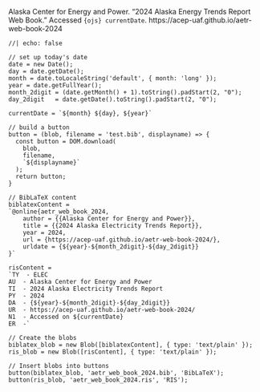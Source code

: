 Alaska Center for Energy and Power. "2024 Alaska Energy Trends Report Web Book." Accessed `{ojs} currentDate`. https://acep-uaf.github.io/aetr-web-book-2024


```ojs
//| echo: false

// set up today's date
date = new Date();
day = date.getDate();
month = date.toLocaleString('default', { month: 'long' });
year = date.getFullYear();
month_2digit = (date.getMonth() + 1).toString().padStart(2, "0");
day_2digit   = date.getDate().toString().padStart(2, "0");

currentDate = `${month} ${day}, ${year}`

// build a button
button = (blob, filename = 'test.bib', displayname) => {
  const button = DOM.download(
    blob,
    filename,
    `${displayname}`
  );
  return button;
}

// BibLaTeX content
biblatexContent = 
`@online{aetr_web_book_2024,
    author = {{Alaska Center for Energy and Power}},
    title = {{2024 Alaska Electricity Trends Report}},
    year = 2024,
    url = {https://acep-uaf.github.io/aetr-web-book-2024/},
    urldate = {${year}-${month_2digit}-${day_2digit}}
}`

risContent = 
`TY  - ELEC
AU  - Alaska Center for Energy and Power
TI  - 2024 Alaska Electricity Trends Report
PY  - 2024
DA  - {${year}-${month_2digit}-${day_2digit}}
UR  - https://acep-uaf.github.io/aetr-web-book-2024/
N1  - Accessed on ${currentDate}
ER  -`

// Create the blobs
biblatex_blob = new Blob([biblatexContent], { type: 'text/plain' }); 
ris_blob = new Blob([risContent], { type: 'text/plain' }); 

// Insert blobs into buttons
button(biblatex_blob, 'aetr_web_book_2024.bib', 'BibLaTeX');
button(ris_blob, 'aetr_web_book_2024.ris', 'RIS');

```

